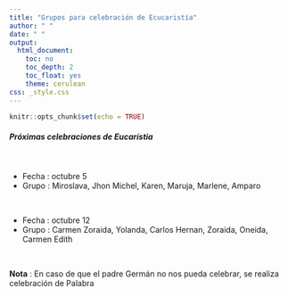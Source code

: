 ```yaml
---
title: "Grupos para celebración de Ecucaristía"
author: " "
date: " "
output:
  html_document:
    toc: no
    toc_depth: 2
    toc_float: yes
    theme: cerulean
css: _style.css
---
```


```r
knitr::opts_chunk$set(echo = TRUE)
```


##### **Próximas celebraciones de Eucarístia**


<!-- * Fecha : septiembe 21 -->
<!-- * Grupo : Yolanda, María del Carmen, Amparo, Carmen Edith, Gerardo, Marlene -->

</br>


<!-- * Fecha : septiembre 28 -->
<!-- * Grupo : Carlos Hernan, Zoraida, Marlene, Oneida, María Graciela, Carmen Zoraida -->

<!-- </br> -->


* Fecha : octubre 5
* Grupo : Miroslava, Jhon Michel, Karen, Maruja, Marlene, Amparo

</br>


* Fecha : octubre 12 
* Grupo : Carmen Zoraida, Yolanda, Carlos Hernan, Zoraida, Oneida, Carmen Edith

</br>



<!-- * Fecha :  agosto 24 -->
<!-- * Grupo : Carmen Edith, Carlos Hernan, Zoraida, Miroslava, Marlene -->

<!-- </br> -->

<!-- * Fecha :  agosto 31 -->
<!-- * Grupo : Tomas,  Jhon Michel, Carlos Alberto, Karen, Maruja -->

<!-- </br> -->


<!-- * Fecha :  septiembre 7  -->
<!-- * Grupo :  Oneida, Amparo, Daniel, Adriana -->

<!-- </br> -->

<!-- * Fecha : septiembre 14 -->
<!-- * Grupo : Marial del Carmen, Karen, Marlene, Daniel, Adriana -->




<!-- * Fecha:  Julio 20 -->
<!-- * Grupo : Miroslava, Daniel-Adriana, Gerardo-Marlene -->

<!-- </br> -->

<!-- * Fecha: Julio 27 -->
<!-- * Grupo: Carlos Hernan- Zoraida, Marlene, Jhon Michel, Carmen Zoraida, Yolanda -->

<!-- </br> -->

<!-- * Fecha: Agosto 3 -->
<!-- * Grupo: Carmen Edith, Maria del Carmen, Tomas, Carlos Alberto -->

<!-- </br> -->

<!-- * Fecha: Agosto 10 -->
<!-- * Grupo: Yolanda, Maria del Carmen, Carlos Hernan-Zoraida, Gerardo-Marlene, Tomas -->

<!-- </br> -->

**Nota** : En caso de que el padre Germán no nos pueda celebrar, se realiza celebración de Palabra
